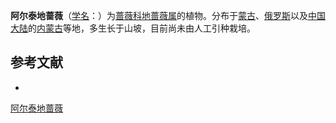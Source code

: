 {{Speciesbox
| name = 阿尔泰地蔷薇
| status = 
| status_system = 
| image = Chamaerhodos altaica 1.jpg 
| genus = Chamaerhodos
| species = altaica
| authority = (Laxm.) Bunge
}}

'''阿尔泰地蔷薇'''（[[学名|学名]]：{{lang|la|''Chamaerhodos altaica''}}）为[[蔷薇科|蔷薇科]][[地蔷薇属|地蔷薇属]]的植物。分布于[[蒙古|蒙古]]、[[俄罗斯|俄罗斯]]以及[[中国大陆|中国大陆]]的[[内蒙古|内蒙古]]等地，多生长于山坡，目前尚未由人工引种栽培。

== 参考文献 ==
<div class="references-small">
* {{cite web| url =http://www.bioinfo.cn/db05/KmzwSpecies.php?action=view&id=18913| title =阿尔泰地蔷薇| work =《中国高等植物数据库全库》| publisher =中国科学院微生物研究所| author =昆明植物研究所| accessdate =2009-02-25| deadurl =yes| archiveurl =https://web.archive.org/web/20160305043325/http://www.bioinfo.cn/db05/KmzwSpecies.php?action=view&id=18913| archivedate =2016-03-05}}
</div>
{{Taxonbar|from=Q15228471}}

[[Category:地蔷薇属|阿尔泰地蔷薇]]


{{植物小作品}}